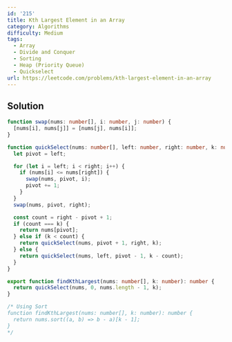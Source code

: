 ```yaml
---
id: '215'
title: Kth Largest Element in an Array
category: Algorithms
difficulty: Medium
tags:
  - Array
  - Divide and Conquer
  - Sorting
  - Heap (Priority Queue)
  - Quickselect
url: https://leetcode.com/problems/kth-largest-element-in-an-array
---
```


## Solution

```typescript filename="solution.ts" copy
function swap(nums: number[], i: number, j: number) {
  [nums[i], nums[j]] = [nums[j], nums[i]];
}

function quickSelect(nums: number[], left: number, right: number, k: number): number {
  let pivot = left;

  for (let i = left; i < right; i++) {
    if (nums[i] <= nums[right]) {
      swap(nums, pivot, i);
      pivot += 1;
    }
  }
  swap(nums, pivot, right);

  const count = right - pivot + 1;
  if (count === k) {
    return nums[pivot];
  } else if (k < count) {
    return quickSelect(nums, pivot + 1, right, k);
  } else {
    return quickSelect(nums, left, pivot - 1, k - count);
  }
}

export function findKthLargest(nums: number[], k: number): number {
  return quickSelect(nums, 0, nums.length - 1, k);
}

/* Using Sort
function findKthLargest(nums: number[], k: number): number {
  return nums.sort((a, b) => b - a)[k - 1];
}
*/
```

